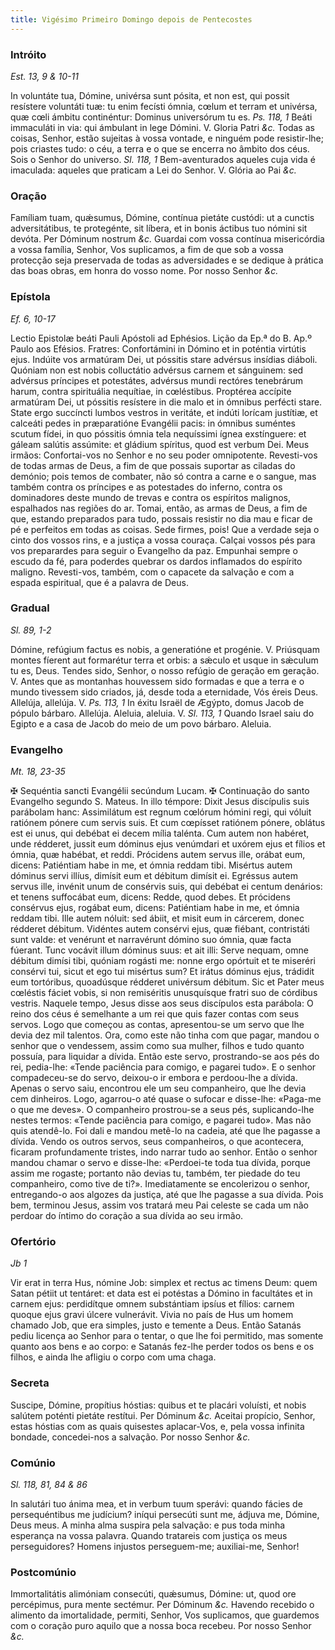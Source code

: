 ```yaml
---
title: Vigésimo Primeiro Domingo depois de Pentecostes
---
```


### Intróito

_Est. 13, 9 & 10-11_

<div class="grid grid-cols-2 gap-5">
  <span class="text-justify">
    In voluntáte tua, Dómine, univérsa sunt pósita, et non est, qui possit
    resístere voluntáti tuæ: tu enim fecísti ómnia, cœlum et terram et univérsa,
    quæ cœli ámbitu continéntur: Dominus universórum tu es. <em>Ps. 118, 1</em>
    Beáti immaculáti in via: qui ámbulant in lege Dómini. V. Gloria Patri
    <em>&c.</em>
  </span>
  <span class="text-justify">
    Todas as coisas, Senhor, estão sujeitas à vossa vontade, e ninguém pode
    resistir-lhe; pois criastes tudo: o céu, a terra e o que se encerra no
    âmbito dos céus. Sois o Senhor do universo. <em>Sl. 118, 1</em>
    Bem-aventurados aqueles cuja vida é imaculada: aqueles que praticam a Lei do
    Senhor. V. Glória ao Pai <em>&c.</em>
  </span>
</div>

### Oração

<div class="grid grid-cols-2 gap-5">
  <span class="text-justify">
    Famíliam tuam, quǽsumus, Dómine, contínua pietáte custódi: ut a cunctis
    adversitátibus, te protegénte, sit líbera, et in bonis áctibus tuo nómini
    sit devóta. Per Dóminum nostrum <em>&c.</em>
  </span>
  <span class="text-justify">
    Guardai com vossa contínua misericórdia a vossa família, Senhor, Vos
    suplicamos, a fim de que sob a vossa protecção seja preservada de todas as
    adversidades e se dedique à prática das boas obras, em honra do vosso nome.
    Por nosso Senhor <em>&c.</em>
  </span>
</div>

### Epístola

_Ef. 6, 10-17_

<div class="grid grid-cols-2 gap-5">
  <span class="text-justify">
    Lectio Epistolæ beáti Pauli Apóstoli ad Ephésios.
  </span>
  <span class="text-justify">Lição da Ep.ª do B. Ap.º Paulo aos Efésios.</span>
  <span class="text-justify">
    Fratres: Confortámini in Dómino et in poténtia virtútis ejus. Indúite vos
    armatúram Dei, ut póssitis stare advérsus insídias diáboli. Quóniam non est
    nobis colluctátio advérsus carnem et sánguinem: sed advérsus príncipes et
    potestátes, advérsus mundi rectóres tenebrárum harum, contra spirituália
    nequítiae, in cœléstibus. Proptérea accípite armatúram Dei, ut póssitis
    resístere in die malo et in ómnibus perfécti stare. State ergo succíncti
    lumbos vestros in veritáte, et indúti lorícam justítiæ, et calceáti pedes in
    præparatióne Evangélii pacis: in ómnibus suméntes scutum fídei, in quo
    póssitis ómnia tela nequíssimi ígnea exstínguere: et gáleam salútis
    assúmite: et gládium spíritus, quod est verbum Dei.
  </span>
  <span class="text-justify">
    Meus irmãos: Confortai-vos no Senhor e no seu poder omnipotente. Revesti-vos
    de todas armas de Deus, a fim de que possais suportar as ciladas do demónio;
    pois temos de combater, não só contra a carne e o sangue, mas também contra
    os príncipes e as potestades do inferno, contra os dominadores deste mundo
    de trevas e contra os espíritos malignos, espalhados nas regiões do ar.
    Tomai, então, as armas de Deus, a fim de que, estando preparados para tudo,
    possais resistir no dia mau e ficar de pé e perfeitos em todas as coisas.
    Sede firmes, pois! Que a verdade seja o cinto dos vossos rins, e a justiça a
    vossa couraça. Calçai vossos pés para vos preparardes para seguir o
    Evangelho da paz. Empunhai sempre o escudo da fé, para poderdes quebrar os
    dardos inflamados do espírito maligno. Revesti-vos, também, com o capacete
    da salvação e com a espada espiritual, que é a palavra de Deus.
  </span>
</div>

### Gradual

_Sl. 89, 1-2_

<div class="grid grid-cols-2 gap-5">
  <span class="text-justify">
    Dómine, refúgium factus es nobis, a generatióne et progénie. V. Priúsquam
    montes fíerent aut formarétur terra et orbis: a sǽculo et usque in sǽculum
    tu es, Deus.
  </span>
  <span class="text-justify">
    Tendes sido, Senhor, o nosso refúgio de geração em geração. V. Antes que as
    montanhas houvessem sido formadas e que a terra e o mundo tivessem sido
    criados, já, desde toda a eternidade, Vós éreis Deus.
  </span>
  <span class="text-justify">
    Allelúja, allelúja. V. <em>Ps. 113, 1</em> In éxitu Israël de Ægýpto, domus
    Jacob de pópulo bárbaro. Allelúja.
  </span>
  <span class="text-justify">
    Aleluia, aleluia. V. <em>Sl. 113, 1</em> Quando Israel saiu do Egipto e a
    casa de Jacob do meio de um povo bárbaro. Aleluia.
  </span>
</div>

### Evangelho

_Mt. 18, 23-35_

<div class="grid grid-cols-2 gap-5">
  <span class="text-justify">
    <span class="text-red-500">&#10016;</span> Sequéntia sancti Evangélii
    secúndum Lucam.
  </span>
  <span class="text-justify">
    <span class="text-red-500">&#10016;</span> Continuação do santo Evangelho
    segundo S. Mateus.
  </span>
  <span class="text-justify">
    In illo témpore: Dixit Jesus discípulis suis parábolam hanc: Assimilátum est
    regnum cœlórum hómini regi, qui vóluit ratiónem pónere cum servis suis. Et
    cum cœpísset ratiónem pónere, oblátus est ei unus, qui debébat ei decem
    mília talénta. Cum autem non habéret, unde rédderet, jussit eum dóminus ejus
    venúmdari et uxórem ejus et fílios et ómnia, quæ habébat, et reddi.
    Prócidens autem servus ille, orábat eum, dicens: Patiéntiam habe in me, et
    ómnia reddam tibi. Misértus autem dóminus servi illíus, dimísit eum et
    débitum dimísit ei. Egréssus autem servus ille, invénit unum de consérvis
    suis, qui debébat ei centum denários: et tenens suffocábat eum, dicens:
    Redde, quod debes. Et prócidens consérvus ejus, rogábat eum, dicens:
    Patiéntiam habe in me, et ómnia reddam tibi. Ille autem nóluit: sed ábiit,
    et misit eum in cárcerem, donec rédderet débitum. Vidéntes autem consérvi
    ejus, quæ fiébant, contristáti sunt valde: et venérunt et narravérunt dómino
    suo ómnia, quæ facta fúerant. Tunc vocávit illum dóminus suus: et ait illi:
    Serve nequam, omne débitum dimísi tibi, quóniam rogásti me: nonne ergo
    opórtuit et te miseréri consérvi tui, sicut et ego tui misértus sum? Et
    irátus dóminus ejus, trádidit eum tortóribus, quoadúsque rédderet univérsum
    débitum. Sic et Pater meus cœléstis fáciet vobis, si non remiséritis
    unusquísque fratri suo de córdibus vestris.
  </span>
  <span class="text-justify">
    Naquele tempo, Jesus disse aos seus discípulos esta parábola: O reino dos
    céus é semelhante a um rei que quis fazer contas com seus servos. Logo que
    começou as contas, apresentou-se um servo que lhe devia dez mil talentos.
    Ora, como este não tinha com que pagar, mandou o senhor que o vendessem,
    assim como sua mulher, filhos e tudo quanto possuía, para liquidar a dívida.
    Então este servo, prostrando-se aos pés do rei, pedia-lhe: «Tende paciência
    para comigo, e pagarei tudo». E o senhor compadeceu-se do servo, deixou-o ir
    embora e perdoou-lhe a dívida. Apenas o servo saiu, encontrou ele um seu
    companheiro, que lhe devia cem dinheiros. Logo, agarrou-o até quase o
    sufocar e disse-lhe: «Paga-me o que me deves». O companheiro prostrou-se a
    seus pés, suplicando-lhe nestes termos: «Tende paciência para comigo, e
    pagarei tudo». Mas não quis atendê-lo. Foi dali e mandou metê-lo na cadeia,
    até que lhe pagasse a dívida. Vendo os outros servos, seus companheiros, o
    que acontecera, ficaram profundamente tristes, indo narrar tudo ao senhor.
    Então o senhor mandou chamar o servo e disse-lhe: «Perdoei-te toda tua
    dívida, porque assim me rogaste; portanto não devias tu, também, ter piedade
    do teu companheiro, como tive de ti?». Imediatamente se encolerizou o
    senhor, entregando-o aos algozes da justiça, até que lhe pagasse a sua
    dívida. Pois bem, terminou Jesus, assim vos tratará meu Pai celeste se cada
    um não perdoar do íntimo do coração a sua dívida ao seu irmão.
  </span>
</div>

### Ofertório

_Jb 1_

<div class="grid grid-cols-2 gap-5">
  <span class="text-justify">
    Vir erat in terra Hus, nómine Job: simplex et rectus ac timens Deum: quem
    Satan pétiit ut tentáret: et data est ei potéstas a Dómino in facultátes et
    in carnem ejus: perdidítque omnem substántiam ipsíus et fílios: carnem
    quoque ejus gravi úlcere vulnerávit.
  </span>
  <span class="text-justify">
    Vivia no país de Hus um homem chamado Job, que era simples, justo e temente
    a Deus. Então Satanás pediu licença ao Senhor para o tentar, o que lhe foi
    permitido, mas somente quanto aos bens e ao corpo: e Satanás fez-lhe perder
    todos os bens e os filhos, e ainda lhe afligiu o corpo com uma chaga.
  </span>
</div>

### Secreta

<div class="grid grid-cols-2 gap-5">
  <span class="text-justify">
    Suscipe, Dómine, propítius hóstias: quibus et te placári voluísti, et nobis
    salútem poténti pietáte restítui. Per Dóminum <em>&c.</em>
  </span>
  <span class="text-justify">
    Aceitai propício, Senhor, estas hóstias com as quais quisestes aplacar-Vos,
    e, pela vossa infinita bondade, concedei-nos a salvação. Por nosso Senhor
    <em>&c.</em>
  </span>
</div>

### Comúnio

_Sl. 118, 81, 84 & 86_

<div class="grid grid-cols-2 gap-5">
  <span class="text-justify">
    In salutári tuo ánima mea, et in verbum tuum sperávi: quando fácies de
    persequéntibus me judícium? iníqui persecúti sunt me, ádjuva me, Dómine,
    Deus meus.
  </span>
  <span class="text-justify">
    A minha alma suspira pela salvação: e pus toda minha esperança na vossa
    palavra. Quando tratareis com justiça os meus perseguidores? Homens injustos
    perseguem-me; auxiliai-me, Senhor!
  </span>
</div>

### Postcomúnio

<div class="grid grid-cols-2 gap-5">
  <span class="text-justify">
    Immortalitátis alimóniam consecúti, quǽsumus, Dómine: ut, quod ore
    percépimus, pura mente sectémur. Per Dóminum <em>&c.</em>
  </span>
  <span class="text-justify">
    Havendo recebido o alimento da imortalidade, permiti, Senhor, Vos
    suplicamos, que guardemos com o coração puro aquilo que a nossa boca
    recebeu. Por nosso Senhor <em>&c.</em>
  </span>
</div>
